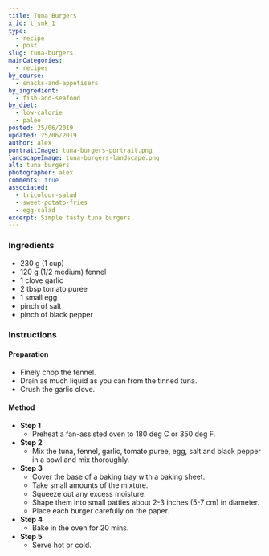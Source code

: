 ```yaml
---
title: Tuna Burgers
x_id: t_snk_1
type:
  - recipe
  - post
slug: tuna-burgers
mainCategories: 
  - recipes
by_course:
  - snacks-and-appetisers
by_ingredient:
  - fish-and-seafood
by_diet:
  - low-calorie
  - paleo
posted: 25/06/2019
updated: 25/06/2019
author: alex
portraitImage: tuna-burgers-portrait.png
landscapeImage: tuna-burgers-landscape.png
alt: tuna burgers
photographer: alex
comments: true
associated: 
  - tricolour-salad
  - sweet-potato-fries
  - egg-salad
excerpt: Simple tasty tuna burgers.
---
```


<Ingredients>

### Ingredients
    
  - 230 g (1 cup) 
  - 120 g (1/2 medium) fennel
  - 1 clove garlic
  - 2 tbsp tomato puree
  - 1 small egg
  - pinch of salt
  - pinch of black pepper

</Ingredients>

<Instructions>

### Instructions

#### Preparation

  - Finely chop the fennel.
  - Drain as much liquid as you can from the tinned tuna.
  - Crush the garlic clove.

#### Method

  - **Step 1**
    - Preheat a fan-assisted oven to 180 deg C or 350 deg F.
  - **Step 2**
    - Mix the tuna, fennel, garlic, tomato puree, egg, salt and black pepper in a bowl and mix thoroughly.
  - **Step 3**
    - Cover the base of a baking tray with a baking sheet.
    - Take small amounts of the mixture.
    - Squeeze out any excess moisture.
    - Shape them into small patties about 2-3 inches (5-7 cm) in diameter.
    - Place each burger carefully on the paper.
  - **Step 4**
    - Bake in the oven for 20 mins.
  - **Step 5**
    - Serve hot or cold.

</Instructions>


